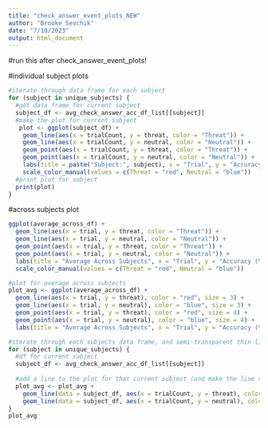 ```yaml
---
title: "check_answer_event_plots_NEW"
author: "Brooke Sevchik"
date: "7/10/2023"
output: html_document
---
```

#run this after check_answer_event_plots!


#individual subject plots
```r
#iterate through data frame for each subject
for (subject in unique_subjects) {
  #get data frame for current subject
  subject_df <- avg_check_answer_acc_df_list[[subject]]
  #make the plot for current subject
   plot <- ggplot(subject_df) +
    geom_line(aes(x = trialCount, y = threat, color = "Threat")) +
    geom_line(aes(x = trialCount, y = neutral, color = "Neutral")) +
    geom_point(aes(x = trialCount, y = threat, color = "Threat")) +
    geom_point(aes(x = trialCount, y = neutral, color = "Neutral")) +
    labs(title = paste("Subject:", subject), x = "Trial", y = "Accuracy (%)") +
    scale_color_manual(values = c(Threat = "red", Neutral = "blue"))
  #print plot for subject
  print(plot)
}
```


#across subjects plot
```r
ggplot(average_across_df) +
  geom_line(aes(x = trial, y = threat, color = "Threat")) +
  geom_line(aes(x = trial, y = neutral, color = "Neutral")) + 
  geom_point(aes(x = trial, y = threat, color = "Threat")) +
  geom_point(aes(x = trial, y = neutral, color = "Neutral")) +
  labs(title = "Average Across Subjects", x = "Trial", y = "Accuracy (%)") +
  scale_color_manual(values = c(Threat = "red", Neutral = "blue"))
```

```r

#plot for average across subjects
plot_avg <- ggplot(average_across_df) +
  geom_line(aes(x = trial, y = threat), color = "red", size = 3) +
  geom_line(aes(x = trial, y = neutral), color = "blue", size = 3) +
  geom_point(aes(x = trial, y = threat), color = "red", size = 4) +
  geom_point(aes(x = trial, y = neutral), color = "blue", size = 4) +
  labs(title = "Average Across Subjects", x = "Trial", y = "Accuracy (%)")

#iterate through each subjects data frame, and semi-transparent thin lines to the plot_avg
for (subject in unique_subjects) {
  #df for current subject
  subject_df <- avg_check_answer_acc_df_list[[subject]]
  
  #add a line to the plot for that current subject (and make the line semi-transparent)
  plot_avg <- plot_avg +
    geom_line(data = subject_df, aes(x = trialCount, y = threat), color = "red", alpha = 0.3) +
    geom_line(data = subject_df, aes(x = trialCount, y = neutral), color = "blue", alpha = 0.3)
}
plot_avg



```









